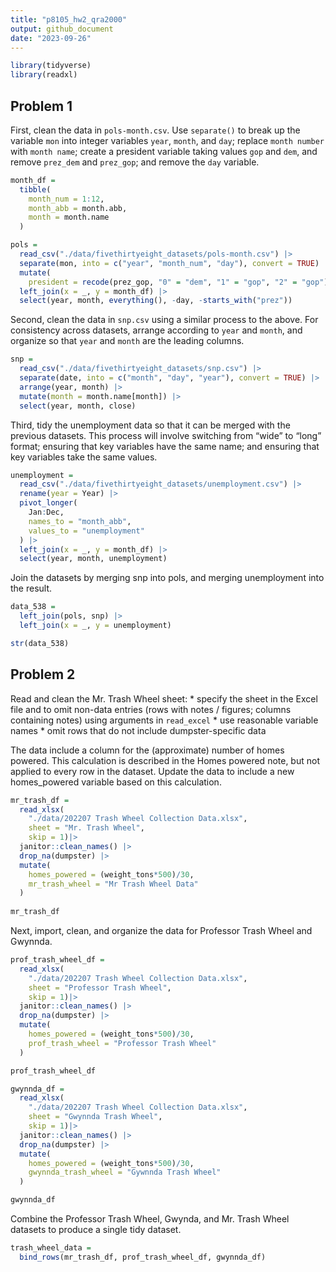 ```yaml
---
title: "p8105_hw2_qra2000"
output: github_document
date: "2023-09-26"
---
```


```r
library(tidyverse)
library(readxl)
```

## Problem 1

First, clean the data in `pols-month.csv`. Use `separate()` to break up the variable `mon` into integer variables `year`, `month`, and `day`; replace `month number` with `month name`; create a president variable taking values `gop` and `dem`, and remove `prez_dem` and `prez_gop`; and remove the `day` variable.

```r
month_df = 
  tibble(
    month_num = 1:12,
    month_abb = month.abb,
    month = month.name
  )

pols = 
  read_csv("./data/fivethirtyeight_datasets/pols-month.csv") |>
  separate(mon, into = c("year", "month_num", "day"), convert = TRUE) |>
  mutate(
    president = recode(prez_gop, "0" = "dem", "1" = "gop", "2" = "gop")) |>
  left_join(x = _, y = month_df) |> 
  select(year, month, everything(), -day, -starts_with("prez"))
```

Second, clean the data in `snp.csv` using a similar process to the above. For consistency across datasets, arrange according to `year` and `month`, and organize so that `year` and `month` are the leading columns.

```r
snp = 
  read_csv("./data/fivethirtyeight_datasets/snp.csv") |>
  separate(date, into = c("month", "day", "year"), convert = TRUE) |>
  arrange(year, month) |>
  mutate(month = month.name[month]) |>
  select(year, month, close) 
```

Third, tidy the unemployment data so that it can be merged with the previous datasets. This process will involve switching from “wide” to “long” format; ensuring that key variables have the same name; and ensuring that key variables take the same values.

```r
unemployment = 
  read_csv("./data/fivethirtyeight_datasets/unemployment.csv") |>
  rename(year = Year) |>
  pivot_longer(
    Jan:Dec, 
    names_to = "month_abb",
    values_to = "unemployment"
  ) |> 
  left_join(x = _, y = month_df) |> 
  select(year, month, unemployment)
```

Join the datasets by merging snp into pols, and merging unemployment into the result.

```r
data_538 = 
  left_join(pols, snp) |>
  left_join(x = _, y = unemployment)

str(data_538)
```

## Problem 2

Read and clean the Mr. Trash Wheel sheet:
* specify the sheet in the Excel file and to omit non-data entries (rows with notes / figures; columns containing notes) using arguments in `read_excel`
* use reasonable variable names
* omit rows that do not include dumpster-specific data

The data include a column for the (approximate) number of homes powered. This calculation is described in the Homes powered note, but not applied to every row in the dataset. Update the data to include a new homes_powered variable based on this calculation.

```r
mr_trash_df = 
  read_xlsx(
    "./data/202207 Trash Wheel Collection Data.xlsx",
    sheet = "Mr. Trash Wheel",
    skip = 1)|> 
  janitor::clean_names() |> 
  drop_na(dumpster) |> 
  mutate(
    homes_powered = (weight_tons*500)/30,
    mr_trash_wheel = "Mr Trash Wheel Data"
  )
  
mr_trash_df
```

Next, import, clean, and organize the data for Professor Trash Wheel and Gwynnda. 

```r
prof_trash_wheel_df = 
  read_xlsx(
    "./data/202207 Trash Wheel Collection Data.xlsx",
    sheet = "Professor Trash Wheel",
    skip = 1)|> 
  janitor::clean_names() |> 
  drop_na(dumpster) |> 
  mutate(
    homes_powered = (weight_tons*500)/30,
    prof_trash_wheel = "Professor Trash Wheel"
  )

prof_trash_wheel_df
```

```r
gwynnda_df = 
  read_xlsx(
    "./data/202207 Trash Wheel Collection Data.xlsx",
    sheet = "Gwynnda Trash Wheel",
    skip = 1)|> 
  janitor::clean_names() |> 
  drop_na(dumpster) |> 
  mutate(
    homes_powered = (weight_tons*500)/30,
    gwynnda_trash_wheel = "Gywnnda Trash Wheel"
  )

gwynnda_df
```

Combine the Professor Trash Wheel, Gwynda, and Mr. Trash Wheel datasets to produce a single tidy dataset.

```r
trash_wheel_data = 
  bind_rows(mr_trash_df, prof_trash_wheel_df, gwynnda_df)
```











